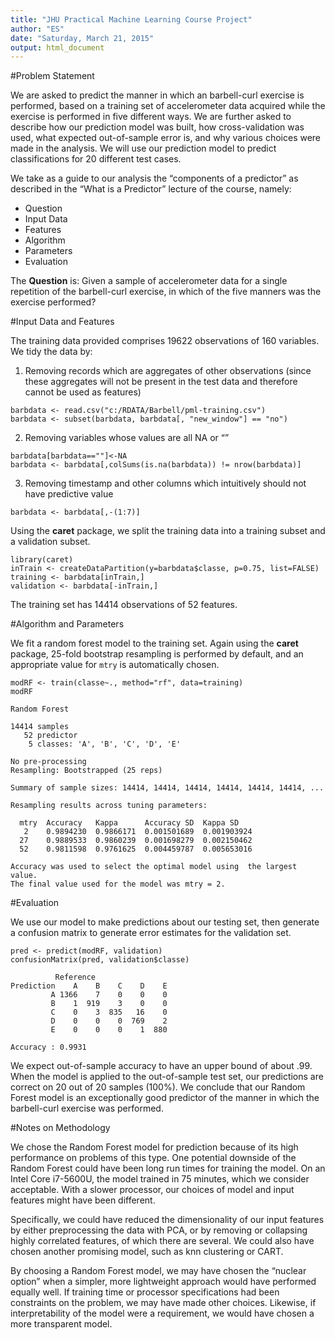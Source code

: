 ```yaml
---
title: "JHU Practical Machine Learning Course Project"
author: "ES"
date: "Saturday, March 21, 2015"
output: html_document
---
```


#Problem Statement

We are asked to predict the manner in which an barbell-curl exercise is performed, based on a training set of accelerometer data acquired while the exercise is performed in five different ways.  We are further asked to describe how our prediction model was built, how cross-validation was used, what expected out-of-sample error is, and why various choices were made in the analysis.  We will use our prediction model to predict classifications for 20 different test cases.

We take as a guide to our analysis the "components of a predictor" as described in the "What is a Predictor" lecture of the course, namely:

* Question
* Input Data
* Features
* Algorithm
* Parameters
* Evaluation

The <b>Question</b> is: Given a sample of accelerometer data for a single repetition of the barbell-curl exercise, in which of the five manners was the exercise performed?

#Input Data and Features

The training data provided comprises 19622 observations of 160 variables.  We tidy the data by:

1. Removing records which are aggregates of other observations (since these aggregates will not be present in the test data and therefore cannot be used as features)
```
barbdata <- read.csv("c:/RDATA/Barbell/pml-training.csv")
barbdata <- subset(barbdata, barbdata[, "new_window"] == "no")
```

2. Removing variables whose values are all NA or ""
```
barbdata[barbdata==""]<-NA
barbdata <- barbdata[,colSums(is.na(barbdata)) != nrow(barbdata)]
```
3. Removing timestamp and other columns which intuitively should not have predictive value
```
barbdata <- barbdata[,-(1:7)]
```
Using the <b>caret</b> package, we split the training data into a training subset and a validation subset.

```
library(caret)
inTrain <- createDataPartition(y=barbdata$classe, p=0.75, list=FALSE)
training <- barbdata[inTrain,]
validation <- barbdata[-inTrain,]
```
The training set has 14414 observations of 52 features.

#Algorithm and Parameters

We fit a random forest model to the training set.  Again using the <b>caret</b> package, 25-fold bootstrap resampling is performed by default, and an appropriate value for `mtry` is automatically chosen.

```
modRF <- train(classe~., method="rf", data=training)
modRF

```
```
Random Forest 

14414 samples
   52 predictor
    5 classes: 'A', 'B', 'C', 'D', 'E' 

No pre-processing
Resampling: Bootstrapped (25 reps) 

Summary of sample sizes: 14414, 14414, 14414, 14414, 14414, 14414, ... 

Resampling results across tuning parameters:

  mtry  Accuracy   Kappa      Accuracy SD  Kappa SD   
   2    0.9894230  0.9866171  0.001501689  0.001903924
  27    0.9889533  0.9860239  0.001698279  0.002150462
  52    0.9811598  0.9761625  0.004459787  0.005653016

Accuracy was used to select the optimal model using  the largest value.
The final value used for the model was mtry = 2.
```

#Evaluation

We use our model to make predictions about our testing set, then generate a confusion matrix to generate error estimates for the validation set.

```
pred <- predict(modRF, validation)
confusionMatrix(pred, validation$classe)
```
```
          Reference
Prediction    A    B    C    D    E
         A 1366    7    0    0    0
         B    1  919    3    0    0
         C    0    3  835   16    0
         D    0    0    0  769    2
         E    0    0    0    1  880
         
Accuracy : 0.9931
```
We expect out-of-sample accuracy to have an upper bound of about .99.  When the model is applied to the out-of-sample test set, our predictions are correct on 20 out of 20 samples (100%).  We conclude that our Random Forest model is an exceptionally good predictor of the manner in which the barbell-curl exercise was performed.


#Notes on Methodology

We chose the Random Forest model for prediction because of its high performance on problems of this type.  One potential downside of the Random Forest could have been long run times for training the model.  On an Intel Core i7-5600U, the model trained in 75 minutes, which we consider acceptable.  With a slower processor, our choices of model and input features might have been different.  

Specifically, we could have reduced the dimensionality of our input features by either preprocessing the data with PCA, or by removing or collapsing highly correlated features, of which there are several.  We could also have chosen another promising model, such as knn clustering or CART.

By choosing a Random Forest model, we may have chosen the "nuclear option" when a simpler, more lightweight approach would have performed equally well.  If training time or processor specifications had been constraints on the problem, we may have made other choices.  Likewise, if interpretability of the model were a requirement, we would have chosen a more transparent model.




